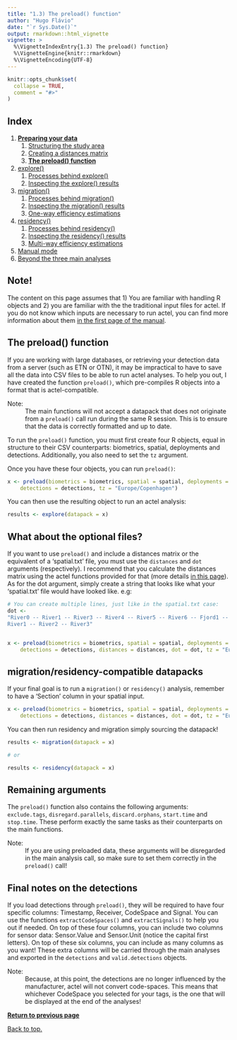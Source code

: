 ---
title: "1.3) The preload() function"
author: "Hugo Flávio"
date: "`r Sys.Date()`"
output: rmarkdown::html_vignette
vignette: >
  %\VignetteIndexEntry{1.3) The preload() function}
  %\VignetteEngine{knitr::rmarkdown}
  %\VignetteEncoding{UTF-8}
---

```{r setup, include = FALSE}
knitr::opts_chunk$set(
  collapse = TRUE,
  comment = "#>"
)
```

## Index

1. [**Preparing your data**](a-0_workspace_requirements.html)
    1. [Structuring the study area](a-1_study_area.html)
    1. [Creating a distances matrix](a-2_distances_matrix.html)
    1. [**The preload() function**](a-3_preload.html)
1. [explore()](b-0_explore.html)
    1. [Processes behind explore()](b-1_explore_processes.html)
    1. [Inspecting the explore() results](b-2_explore_results.html)
1. [migration()](c-0_migration.html)
    1. [Processes behind migration()](c-1_migration_processes.html)
    1. [Inspecting the migration() results](c-2_migration_results.html)
    1. [One-way efficiency estimations](c-3_migration_efficiency.html)
1. [residency()](d-0_residency.html)
    1. [Processes behind residency()](d-1_residency_processes.html)
    1. [Inspecting the residency() results](d-2_residency_results.html)
    1. [Multi-way efficiency estimations](d-3_residency_efficiency.html)
1. [Manual mode](e-0_manual_mode.html)
1. [Beyond the three main analyses](f-0_post_functions.html)

## Note!

The content on this page assumes that 1) You are familiar with handling R objects and 2) you are familiar with the the traditional input files for actel. If you do not know which inputs are necessary to run actel, you can find more information about them [in the first page of the manual](a-0_workspace_requirements.html).

## The preload() function

If you are working with large databases, or retrieving your detection data from a server (such as ETN or OTN), it may be impractical to have to save all the data into CSV files to be able to run actel analyses. To help you out, I have created the function `preload()`, which pre-compiles R objects into a format that is actel-compatible.

Note:
  : The main functions will not accept a datapack that does not originate from a `preload()` call run during the same R session. This is to ensure that the data is correctly formatted and up to date.

To run the `preload()` function, you must first create four R objects, equal in structure to their CSV counterparts: biometrics, spatial, deployments and detections. Additionally, you also need to set the `tz` argument.

Once you have these four objects, you can run `preload()`:

```r
x <- preload(biometrics = biometrics, spatial = spatial, deployments = deployments, 
	detections = detections, tz = "Europe/Copenhagen")
```

You can then use the resulting object to run an actel analysis:

```r
results <- explore(datapack = x)
```

## What about the optional files?

If you want to use `preload()` and include a distances matrix or the equivalent of a 'spatial.txt' file, you must use the `distances` and `dot` arguments (respectively). I recommend that you calculate the distances matrix using the actel functions provided for that (more details [in this page](a-2_distances_matrix.html)). As for the dot argument, simply create a string that looks like what your 'spatial.txt' file would have looked like. e.g:


```r
# You can create multiple lines, just like in the spatial.txt case:
dot <- 
"River0 -- River1 -- River3 -- River4 -- River5 -- River6 -- Fjord1 -- Fjord2 -- Sea1
River1 -- River2 -- River3"


x <- preload(biometrics = biometrics, spatial = spatial, deployments = deployments, 
	detections = detections, distances = distances, dot = dot, tz = "Europe/Copenhagen")
```

## migration/residency-compatible datapacks

If your final goal is to run a `migration()` or `residency()` analysis, remember to have a 'Section' column in your spatial input.


```r
x <- preload(biometrics = biometrics, spatial = spatial, deployments = deployments, 
	detections = detections, distances = distances, dot = dot, tz = "Europe/Copenhagen")
```

You can then run residency and migration simply sourcing the datapack!

```r
results <- migration(datapack = x)

# or

results <- residency(datapack = x)
```

## Remaining arguments

The `preload()` function also contains the following arguments: `exclude.tags`, `disregard.parallels`, `discard.orphans`, `start.time` and `stop.time`. These perform exactly the same tasks as their counterparts on the main functions.

Note: 
  : If you are using preloaded data, these arguments will be disregarded in the main analysis call, so make sure to set them correctly in the `preload()` call!


## Final notes on the detections

If you load detections through `preload()`, they will be required to have four specific columns: Timestamp, Receiver, CodeSpace and Signal. You can use the functions `extractCodeSpaces()` and `extractSignals()` to help you out if needed. On top of these four columns, you can include two columns for sensor data: Sensor.Value and Sensor.Unit (notice the capital first letters). On top of these six columns, you can include as many columns as you want! These extra columns will be carried through the main analyses and exported in the `detections` and `valid.detections` objects.

Note:
  : Because, at this point, the detections are no longer influenced by the manufacturer, actel will not convert code-spaces. This means that whichever CodeSpace you selected for your tags, is the one that will be displayed at the end of the analyses!

**<a href="javascript:history.back()">Return to previous page</a>**

[Back to top.](#)

